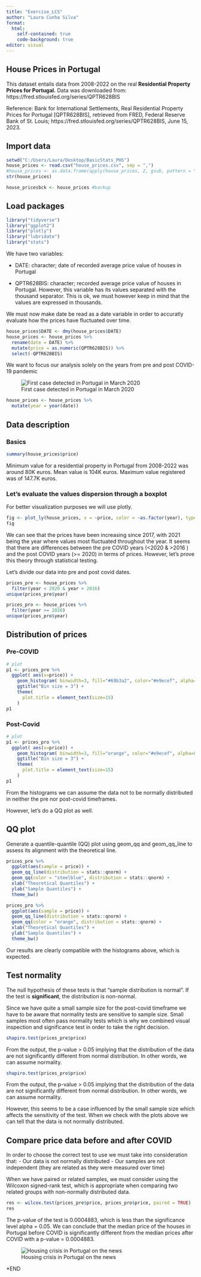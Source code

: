 ---
title: "Exercise_LCS"
author: "Laura Cunha Silva"
format:
  html:
    self-contained: true
    code-background: true
editor: visual
---

## House Prices in Portugal

This dataset entails data from 2008-2022 on the real **Residential Property Prices for Portugal.** Data was downloaded from: https://fred.stlouisfed.org/series/QPTR628BIS

Reference: Bank for International Settlements, Real Residential Property Prices for Portugal \[QPTR628BIS\], retrieved from FRED, Federal Reserve Bank of St. Louis; https://fred.stlouisfed.org/series/QPTR628BIS, June 15, 2023.

## Import data

```{r}
setwd("C:/Users/Laura/Desktop/BasicStats_PHS")
house_prices <- read.csv("house_prices.csv", sep = ",")
#house_prices <- as.data.frame(apply(house_prices, 2, gsub, pattern = "([0-9])\\.([0-4])", replacement= "\\1\\2"), stringsAsFactors = FALSE) #remove the thousand separator 
str(house_prices)

house_pricesbck <- house_prices #backup 
```

## Load packages

```{r}
library("tidyverse")
library("ggplot2")
library("plotly")
library("lubridate")
library("stats")
```

We have two variables:

-   DATE: character; date of recorded average price value of houses in Portugal

-   QPTR628BIS: character; recorded average price value of houses in Portugal. However, this variable has its values separated with the thousand separator. This is ok, we must however keep in mind that the values are expressed in thousands.

We must now make date be read as a date variable in order to accuratly evaluate how the prices have fluctuated over time.

```{r}
house_prices$DATE <- dmy(house_prices$DATE)
house_prices <- house_prices %>% 
  rename(date = DATE) %>% 
  mutate(price = as.numeric(QPTR628BIS)) %>%
  select(-QPTR628BIS)
```

We want to focus our analysis solely on the years from pre and post COVID-19 pandemic

![First case detected in Portugal in March 2020](firscovid2020.PNG){fig-align="center"}

```{r}
house_prices <- house_prices %>% 
  mutate(year = year(date))

```

## Data description

### Basics

```{r}
summary(house_prices$price)
```

Minimum value for a residential property in Portugal from 2008-2022 was around 80K euros. Mean value is 104K euros. Maximum value registered was of 147.7K euros.

### Let's evaluate the values dispersion through a boxplot

For better visualization purposes we will use plotly.

```{r}
fig <- plot_ly(house_prices, x = ~price, color = ~as.factor(year), type = "box")
fig 
```

We can see that the prices have been increasing since 2017, with 2021 being the year where values most fluctuated throughout the year. It seems that there are differences between the pre COVID years (\<2020 & \>2016 ) and the post COVID years (\>= 2020) in terms of prices. However, let's prove this theory through statistical testing.

Let's divide our data into pre and post covid dates.

```{r}
prices_pre <- house_prices %>% 
  filter(year < 2020 & year > 2016)
unique(prices_pre$year)

prices_pro <- house_prices %>% 
  filter(year >= 2020)
unique(prices_pro$year)

```

## Distribution of prices

### Pre-COVID

```{r}
# plot
p1 <- prices_pre %>%
  ggplot( aes(x=price)) +
    geom_histogram( binwidth=3, fill="#69b3a2", color="#e9ecef", alpha=0.9) +
    ggtitle("Bin size = 3") +
    theme(
      plot.title = element_text(size=15)
    )
p1
```

### Post-Covid

```{r}
# plot
p1 <- prices_pro %>%
  ggplot( aes(x=price)) +
    geom_histogram( binwidth=3, fill="orange", color="#e9ecef", alpha=0.9) +
    ggtitle("Bin size = 3") +
    theme(
      plot.title = element_text(size=15)
    )
p1
```

From the histograms we can assume the data not to be normally distributed in neither the pre nor post-covid timeframes.

However, let's do a QQ plot as well.

## QQ plot

Generate a quantile-quantile (QQ) plot using geom_qq and geom_qq_line to assess its alignment with the theoretical line.

```{r}
prices_pre %>%
  ggplot(aes(sample = price)) + 
  geom_qq_line(distribution = stats::qnorm) +
  geom_qq(color = "steelblue", distribution = stats::qnorm) + 
  xlab("Theoretical Quantiles") +
  ylab("Sample Quantiles") +
  theme_bw()
```

```{r}
prices_pro %>%
  ggplot(aes(sample = price)) + 
  geom_qq_line(distribution = stats::qnorm) +
  geom_qq(color = "orange", distribution = stats::qnorm) + 
  xlab("Theoretical Quantiles") +
  ylab("Sample Quantiles") +
  theme_bw()
```

Our results are clearly compatible with the histograms above, which is expected.

## Test normality

The null hypothesis of these tests is that "sample distribution is normal". If the test is **significant**, the distribution is non-normal.

Since we have quite a small sample size for the post-covid timeframe we have to be aware that normality tests are sensitive to sample size. Small samples most often pass normality tests which is why we combined visual inspection and significance test in order to take the right decision.

```{r}
shapiro.test(prices_pre$price)
```

From the output, the p-value \> 0.05 implying that the distribution of the data are not significantly different from normal distribution. In other words, we can assume normality.

```{r}
shapiro.test(prices_pro$price)

```

From the output, the p-value \> 0.05 implying that the distribution of the data are not significantly different from normal distribution. In other words, we can assume normality.

However, this seems to be a case influenced by the small sample size which affects the sensitivity of the test. When we check with the plots above we can tell that the data is not normally distributed.

## Compare price data before and after COVID

In order to choose the correct test to use we must take into consideration that: - Our data is not normally distributed - Our samples are not independent (they are related as they were measured over time)

When we have paired or related samples, we must consider using the Wilcoxon signed-rank test, which is appropriate when comparing two related groups with non-normally distributed data.

```{r}
res <- wilcox.test(prices_pre$price, prices_pro$price, paired = TRUE)
res
```

The p-value of the test is 0.0004883, which is less than the significance level alpha = 0.05. We can conclude that the median price of the houses in Portugal before COVID is significantly different from the median prices after COVID with a p-value = 0.0004883.

![Housing crisis in Portugal on the news](pic_end.PNG){fig-align="center"}

\*END
